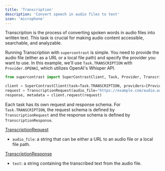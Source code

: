 ```yaml
---
title: 'Transcription'
description: 'Convert speech in audio files to text'
icon: 'microphone'
---
```


Transcription is the process of converting spoken words in audio files into written text. This task is crucial for making audio content accessible, searchable, and analyzable.

Running Transcription with `supercontrast` is simple. You need to provide the audio file (either as a URL or a local file path) and specify the provider you want to use.
In this example, we'll use `Task.TRANSCRIPTION` with `Provider.OPENAI`, which utilizes OpenAI's Whisper API.

```python
from supercontrast import SuperContrastClient, Task, Provider, TranscriptionRequest

client = SuperContrastClient(task=Task.TRANSCRIPTION, providers=[Provider.OPENAI])
request = TranscriptionRequest(audio_file="https://example.com/audio.wav")
response, metadata = client.request(request)
```

Each task has its own request and response schema. For `Task.TRANSCRIPTION`, the request schema is defined by `TranscriptionRequest` and the response schema is defined by `TranscriptionResponse`.

[TranscriptionRequest](https://github.com/supercontrast-ai/supercontrast/blob/main/src/supercontrast/task/types/transcription_types.py#L6)

- `audio_file`: a string that can be either a URL to an audio file or a local file path.

[TranscriptionResponse](https://github.com/supercontrast-ai/supercontrast/blob/main/src/supercontrast/task/types/transcription_types.py#L13)

- `text`: a string containing the transcribed text from the audio file.
